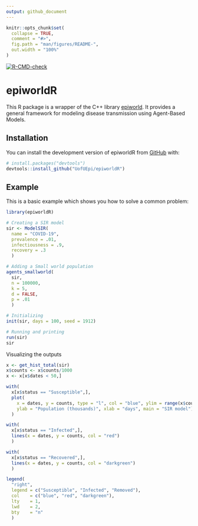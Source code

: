 ```yaml
---
output: github_document
---
```


<!-- README.md is generated from README.Rmd. Please edit that file -->

```r
knitr::opts_chunk$set(
  collapse = TRUE,
  comment = "#>",
  fig.path = "man/figures/README-",
  out.width = "100%"
)
```

[![R-CMD-check](https://github.com/UofUEpi/epiworldR/actions/workflows/r.yml/badge.svg)](https://github.com/UofUEpi/epiworldR/actions/workflows/r.yml)

# epiworldR 

<!-- badges: start -->
<!-- badges: end -->

This R package is a wrapper of the C++ library [epiworld](https://github.com/UofUEpi/epiworld). 
It provides a general framework for modeling disease transmission using Agent-Based Models.

## Installation

You can install the development version of epiworldR from [GitHub](https://github.com/) with:

``` r
# install.packages("devtools")
devtools::install_github("UofUEpi/epiworldR")
```

## Example

This is a basic example which shows you how to solve a common problem:

```r
library(epiworldR)

# Creating a SIR model
sir <- ModelSIR(
  name = "COVID-19",
  prevalence = .01,
  infectiousness = .9,
  recovery = .3
  )

# Adding a Small world population 
agents_smallworld(
  sir,
  n = 100000,
  k = 5,
  d = FALSE,
  p = .01
  )

# Initializing 
init(sir, days = 100, seed = 1912)

# Running and printing
run(sir)
sir
```

Visualizing the outputs

```r
x <- get_hist_total(sir)
x$counts <- x$counts/1000
x <- x[x$dates < 50,]

with(
  x[x$status == "Susceptible",],
  plot(
    x = dates, y = counts, type = "l", col = "blue", ylim = range(x$counts),
    ylab = "Population (thousands)", xlab = "days", main = "SIR model")
  )

with(
  x[x$status == "Infected",],
  lines(x = dates, y = counts, col = "red")
  )

with(
  x[x$status == "Recovered",],
  lines(x = dates, y = counts, col = "darkgreen")
  )

legend(
  "right",
  legend = c("Susceptible", "Infected", "Removed"),
  col    = c("blue", "red", "darkgreen"),
  lty    = 1,
  lwd    = 2,
  bty    = "n"
  )

```

